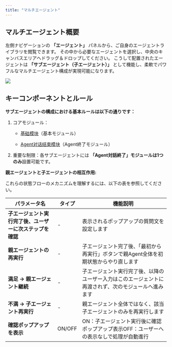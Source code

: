 ```yaml
---
title: "マルチエージェント"
---
```


## マルチエージェント概要

左側ナビゲーションの **「エージェント」** パネルから、ご自身のエージェントライブラリを閲覧できます。
&#x20;その中から必要なエージェントを選択し、中央のキャンバスエリアへドラッグ＆ドロップしてください。
&#x20;こうして配置されたエージェントは **「サブエージェント（子エージェント）」** として機能し、柔軟でパワフルなマルチエージェント構成が実現可能になります。

![](https://uxkpl4cba3j.feishu.cn/space/api/box/stream/download/asynccode/?code=YmQzMWM0YzJjNDJmNDViNmQyNmMyM2U5MjgxMmY4MjNfTFd2ZERtUHhuMkpPT0VZU3VtMjJxUkpRamdkMzhJc1lfVG9rZW46WHdMemJpbDlob29SSDB4bXlCUWNPZnZJbk1jXzE3NDMwNDMzMDY6MTc0MzA0NjkwNl9WNA)

## キーコンポーネントとルール

**サブエージェントの構成における基本ルールは以下の通りです：**

1. &#x20;コアモジュール：&#x20;

   * [基础模块](https://uxkpl4cba3j.feishu.cn/wiki/Eiz2wzZGniKsBIkaboCcpyngn5g)（基本モジュール）

   * [Agent对话结束模块](https://uxkpl4cba3j.feishu.cn/wiki/Q97AwZD6SiHNF2kJbX5c1Ffnnsg)（Agent終了モジュール）

2. 重要な制限：各サブエージェントには **「Agent対話終了」モジュールは1つのみ**設置可能です。

**親エージェントと子エージェントの相互作用:**

&#x20;これらの状態フローのメカニズムを理解するには、以下の表を参照してください。

| パラメータ名                         | タイプ    | 機能説明                                               |
| ------------------------------ | ------ | -------------------------------------------------- |
| **子エージェント実行完了後、ユーザーに次ステップを確認** | -      | 表示されるポップアップの質問文を設定します                              |
| **親エージェントの再実行**                | -      | 子エージェント完了後、「最初から再実行」ボタンで親Agent全体を初期状態からやり直します      |
| **満足 → 親エージェント継続**             | -      | 子エージェント実行完了後、以降のユーザー入力はこのエージェントに再渡されず、次のモジュールへ進みます |
| **不満 → 子エージェント再実行**            | -      | 親エージェント全体ではなく、該当子エージェントのみを再実行します                   |
| **確認ポップアップを表示**                | ON/OFF | ON：子エージェント実行後に確認ポップアップ表示OFF：ユーザーへの表示なしで処理が自動進行     |

